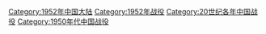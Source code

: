[[Category:1952年中国大陆|Category:1952年中国大陆]]
[[Category:1952年战役|Category:1952年战役]]
[[Category:20世纪各年中国战役|Category:20世纪各年中国战役]]
[[Category:1950年代中国战役|Category:1950年代中国战役]]